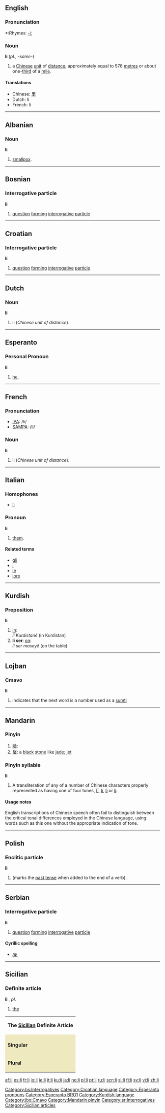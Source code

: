 {{see|Li|LI|lī|lí|lǐ|lì}}
{{rfc|Definite article unknown/invalid header}}
==English==

===Pronunciation===
*:Rhymes: [[Rhymes:English:-iː|-iː]]

===Noun===
'''li''' (''pl.'', -''same''-)

# a [[Chinese]] [[unit]] of [[distance]], approximately equal to 576 [[metre]]s or about one-[[third]] of a [[mile]].

====Translations====
*Chinese: [[里]]
*Dutch: li
*French: li {{m}}

----

==Albanian==

===Noun===
'''li''' {{f}}

# [[smallpox]].

----

==Bosnian==

===Interrogative particle===
'''li'''
# [[question]] [[forming]] [[interrogative]] [[particle]]

[[Category:bs:Interrogatives]]

----

==Croatian==

===Interrogative particle===
'''li'''
# [[question]] [[forming]] [[interrogative]] [[particle]]

[[Category:Croatian language]]

----

==Dutch==

===Noun===
'''li'''

# li (''Chinese unit of distance'').

----

==Esperanto==

===Personal Pronoun===
'''li'''
# [[he]].

[[Category:Esperanto pronouns]]
[[Category:Esperanto BRO1]]

----

==French==

===Pronunciation===
*[[w:IPA|IPA]]: /li/
*[[w:SAMPA|SAMPA]]: /li/

===Noun===
'''li''' {{m}}

# li (''Chinese unit of distance'').

----

==Italian==

===Homophones===
*[[lì]]

===Pronoun===
'''li'''

# [[them]].

====Related terms====
*[[gli]]
*[[i#Italian|i]]
*[[le#Italian|le]]
*[[loro]]

----

==Kurdish==

===Preposition===
'''li'''

# [[in]]: <br>''li Kurdistanê'' (in Kurdistan)
# '''li ser''': [[on]]: <br>''li ser maseyê'' (on the table)

[[Category:Kurdish language]]

----

==Lojban==

===Cmavo===
'''li'''

# indicates that the next word is a number used as a [[sumti]]

[[Category:jbo:Cmavo]]

----

==Mandarin==

===Pinyin===
{{cmn-alt-pinyin|li|li0|li5}}

# [[哧]]:
# [[瑿]]: a [[black]] [[stone]] like [[jade]]; [[jet]]

===Pinyin syllable===
'''li'''

# A transliteration of any of a number of Chinese characters properly represented as having one of four tones, [[lī]], [[lí]], [[lǐ]] or [[lì]].

====Usage notes====
English transcriptions of Chinese speech often fail to distinguish between the critical tonal differences employed in the Chinese language, using words such as this one without the appropriate indication of tone.

[[Category:Mandarin pinyin]]

----

==Polish==

===Enclitic particle===
'''li'''
# (marks the [[past tense]] when added to the end of a verb).

----

==Serbian==

===Interrogative particle===
'''li'''
# [[question]] [[forming]] [[interrogative]] [[particle]]

====Cyrillic spelling====
*[[ли#Serbian|ли]]

[[Category:sr:Interrogatives]]

----

==Sicilian==

===Definite article===
'''li''' {{m}}, {{f}} ''pl.''
# [[the]]

{|style="background-color:#FFFAFA; color: #8B795E; text-align:center; border: 1px solid #EEE9BF; font-size:11px; line-height:14px; font-stretch:extra-expanded;" cellpadding="3" cellspacing="1"
|- style="background-color:#EEE9BF; "
|colspan=3|'''The [[Sicilian]] Definite Article'''
|-
|colspan=1 style="background-color:#EEE9BF;"|
|colspan=1 style="background-color:#EEE9BF;"|'''Masculine'''
|colspan=1 style="background-color:#EEE9BF;"|'''Feminine'''
|-
|colspan=1 style="background-color:#EEE9BF;"|'''Singular'''
| [[lu#Sicilian|lu]], [[û#Sicilian|û]]
| [[la#Sicilian|la]], [[â#Sicilian|â]]
|-
|colspan=1 style="background-color:#EEE9BF;"|'''Plural'''
| [[li]], [[î#Sicilian|î]]
| [[li]], [[î#Sicilian|î]]
|}

[[Category:Sicilian articles]]

[[af:li]]
[[es:li]]
[[fr:li]]
[[io:li]]
[[ie:li]]
[[it:li]]
[[ku:li]]
[[ja:li]]
[[no:li]]
[[pl:li]]
[[pt:li]]
[[ru:li]]
[[scn:li]]
[[sl:li]]
[[fi:li]]
[[sv:li]]
[[vi:li]]
[[zh:li]]